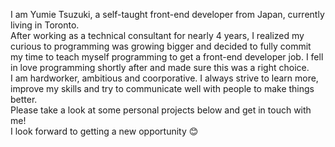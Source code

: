 I am Yumie Tsuzuki, a self-taught front-end developer from Japan, currently living in Toronto.<br />
After working as a technical consultant for nearly 4 years, I realized my curious to programming was growing bigger and decided to fully commit my time to teach myself programming to get a front-end developer job. I fell in love programming shortly after and made sure this was a right choice.<br />
I am hardworker, ambitious and coorporative. I always strive to learn more, improve my skills and try to communicate well with people to make things better.<br />
Please take a look at some personal projects below and get in touch with me!<br />
I look forward to getting a new opportunity 😊<br />
